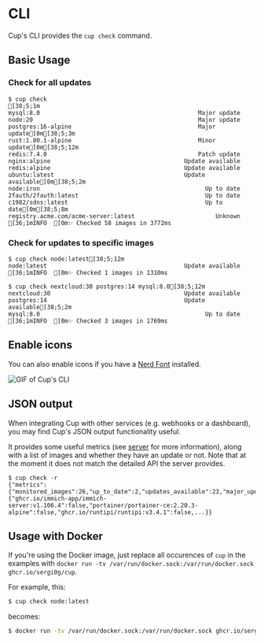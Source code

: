 
# CLI

Cup's CLI provides the `cup check` command.

## Basic Usage

### Check for all updates

```ansi
$ cup check
[38;5;1m
mysql:8.0                                             Major update
node:20                                               Major update
postgres:16-alpine                                    Major update[0m[38;5;3m
rust:1.80.1-alpine                                    Minor update[0m[38;5;12m
redis:7.4.0                                           Patch update
nginx:alpine                                      Update available
redis:alpine                                      Update available
ubuntu:latest                                     Update available[0m[38;5;2m
node:iron                                               Up to date
2fauth/2fauth:latest                                    Up to date
c1982/sdns:latest                                       Up to date[0m[38;5;8m
registry.acme.com/acme-server:latest                       Unknown
[36;1mINFO  [0m✨ Checked 58 images in 3772ms
```

### Check for updates to specific images

```ansi
$ cup check node:latest[38;5;12m
node:latest                                       Update available
[36;1mINFO  [0m✨ Checked 1 images in 1310ms
```

```ansi
$ cup check nextcloud:30 postgres:14 mysql:8.0[38;5;12m
nextcloud:30                                      Update available
postgres:14                                       Update available[38;5;2m
mysql:8.0                                               Up to date
[36;1mINFO  [0m✨ Checked 3 images in 1769ms
```

## Enable icons

You can also enable icons if you have a [Nerd Font](https://nerdfonts.com) installed.

<Image src={cup} alt="GIF of Cup's CLI" unoptimized />

## JSON output

When integrating Cup with other services (e.g. webhooks or a dashboard), you may find Cup's JSON output functionality useful.

It provides some useful metrics (see [server](/docs/usage/server) for more information), along with a list of images and whether they have an update or not. Note that at the moment it does not match the detailed API the server provides.

```
$ cup check -r
{"metrics":{"monitored_images":26,"up_to_date":2,"updates_available":23,"major_updates":8,"minor_updates":6,"patch_updates":2,"other_updates":7,"unknown":1},"images":{"ghcr.io/immich-app/immich-server:v1.106.4":false,"portainer/portainer-ce:2.20.3-alpine":false,"ghcr.io/runtipi/runtipi:v3.4.1":false,...}}
```

## Usage with Docker

If you're using the Docker image, just replace all occurences of `cup` in the examples with `docker run -tv /var/run/docker.sock:/var/run/docker.sock ghcr.io/sergi0g/cup`.

For example, this:

```bash
$ cup check node:latest
```

becomes:

```bash 
$ docker run -tv /var/run/docker.sock:/var/run/docker.sock ghcr.io/sergi0g/cup check node:latest
```
